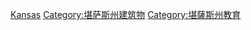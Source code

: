 {{Commons cat|Libraries in Kansas}}

{{DEFAULTSORT:Libraries In Kansas}}
[[Category:美國各州圖書館|Kansas]]
[[Category:堪萨斯州建筑物|Category:堪萨斯州建筑物]]
[[Category:堪薩斯州教育|Category:堪薩斯州教育]]